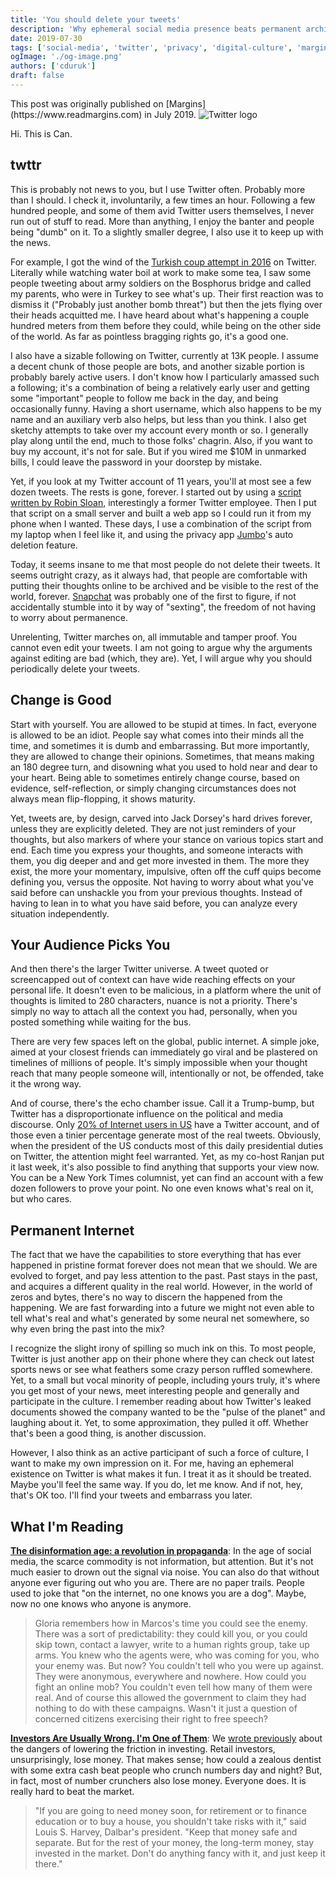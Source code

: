 ```yaml
---
title: 'You should delete your tweets'
description: 'Why ephemeral social media presence beats permanent archives—and how regularly deleting tweets can free you from past opinions'
date: 2019-07-30
tags: ['social-media', 'twitter', 'privacy', 'digital-culture', 'margins']
ogImage: './og-image.png'
authors: ['cduruk']
draft: false
---
```




<Callout variant="note">
This post was originally published on [Margins](https://www.readmargins.com) in July 2019.
</Callout>

<Image src={headerImage} alt="Twitter logo" />

Hi. This is Can.

## twttr

This is probably not news to you, but I use Twitter often. Probably more than I should. I check it, involuntarily, a few times an hour. Following a few hundred people, and some of them avid Twitter users themselves, I never run out of stuff to read. More than anything, I enjoy the banter and people being "dumb" on it. To a slightly smaller degree, I also use it to keep up with the news.

For example, I got the wind of the [Turkish coup attempt in 2016](https://en.wikipedia.org/wiki/2016_Turkish_coup_d%27%C3%A9tat_attempt) on Twitter. Literally while watching water boil at work to make some tea, I saw some people tweeting about army soldiers on the Bosphorus bridge and called my parents, who were in Turkey to see what's up. Their first reaction was to dismiss it ("Probably just another bomb threat") but then the jets flying over their heads acquitted me. I have heard about what's happening a couple hundred meters from them before they could, while being on the other side of the world. As far as pointless bragging rights go, it's a good one.

I also have a sizable following on Twitter, currently at 13K people. I assume a decent chunk of those people are bots, and another sizable portion is probably barely active users. I don't know how I particularly amassed such a following; it's a combination of being a relatively early user and getting some "important" people to follow me back in the day, and being occasionally funny. Having a short username, which also happens to be my name and an auxiliary verb also helps, but less than you think. I also get sketchy attempts to take over my account every month or so. I generally play along until the end, much to those folks' chagrin. Also, if you want to buy my account, it's not for sale. But if you wired me $10M in unmarked bills, I could leave the password in your doorstep by mistake.

Yet, if you look at my Twitter account of 11 years, you'll at most see a few dozen tweets. The rests is gone, forever. I started out by using a [script written by Robin Sloan](https://www.robinsloan.com/notes/delete-your-tweets/), interestingly a former Twitter employee. Then I put that script on a small server and built a web app so I could run it from my phone when I wanted. These days, I use a combination of the script from my laptop when I feel like it, and using the privacy app [Jumbo](https://www.jumboprivacy.com/)'s auto deletion feature.

Today, it seems insane to me that most people do not delete their tweets. It seems outright crazy, as it always had, that people are comfortable with putting their thoughts online to be archived and be visible to the rest of the world, forever. [Snapchat](https://en.wikipedia.org/wiki/Snapchat) was probably one of the first to figure, if not accidentally stumble into it by way of "sexting", the freedom of not having to worry about permanence.

Unrelenting, Twitter marches on, all immutable and tamper proof. You cannot even edit your tweets. I am not going to argue why the arguments against editing are bad (which, they are). Yet, I will argue why you should periodically delete your tweets.

## Change is Good

Start with yourself. You are allowed to be stupid at times. In fact, everyone is allowed to be an idiot. People say what comes into their minds all the time, and sometimes it is dumb and embarrassing. But more importantly, they are allowed to change their opinions. Sometimes, that means making an 180 degree turn, and disowning what you used to hold near and dear to your heart. Being able to sometimes entirely change course, based on evidence, self-reflection, or simply changing circumstances does not always mean flip-flopping, it shows maturity.

Yet, tweets are, by design, carved into Jack Dorsey's hard drives forever, unless they are explicitly deleted. They are not just reminders of your thoughts, but also markers of where your stance on various topics start and end. Each time you express your thoughts, and someone interacts with them, you dig deeper and and get more invested in them. The more they exist, the more your momentary, impulsive, often off the cuff quips become defining you, versus the opposite. Not having to worry about what you've said before can unshackle you from your previous thoughts. Instead of having to lean in to what you have said before, you can analyze every situation independently.

## Your Audience Picks You

And then there's the larger Twitter universe. A tweet quoted or screencapped out of context can have wide reaching effects on your personal life. It doesn't even to be malicious, in a platform where the unit of thoughts is limited to 280 characters, nuance is not a priority. There's simply no way to attach all the context you had, personally, when you posted something while waiting for the bus.

There are very few spaces left on the global, public internet. A simple joke, aimed at your closest friends can immediately go viral and be plastered on timelines of millions of people. It's simply impossible when your thought reach that many people someone will, intentionally or not, be offended, take it the wrong way.

And of course, there's the echo chamber issue. Call it a Trump-bump, but Twitter has a disproportionate influence on the political and media discourse. Only [20% of Internet users in US](https://www.pewresearch.org/internet/2019/04/24/sizing-up-twitter-users/) have a Twitter account, and of those even a tinier percentage generate most of the real tweets. Obviously, when the president of the US conducts most of this daily presidential duties on Twitter, the attention might feel warranted. Yet, as my co-host Ranjan put it last week, it's also possible to find anything that supports your view now. You can be a New York Times columnist, yet can find an account with a few dozen followers to prove your point. No one even knows what's real on it, but who cares.

## Permanent Internet

The fact that we have the capabilities to store everything that has ever happened in pristine format forever does not mean that we should. We are evolved to forget, and pay less attention to the past. Past stays in the past, and acquires a different quality in the real world. However, in the world of zeros and bytes, there's no way to discern the happened from the happening. We are fast forwarding into a future we might not even able to tell what's real and what's generated by some neural net somewhere, so why even bring the past into the mix?

I recognize the slight irony of spilling so much ink on this. To most people, Twitter is just another app on their phone where they can check out latest sports news or see what feathers some crazy person ruffled somewhere. Yet, to a small but vocal minority of people, including yours truly, it's where you get most of your news, meet interesting people and generally and participate in the culture. I remember reading about how Twitter's leaked documents showed the company wanted to be the "pulse of the planet" and laughing about it. Yet, to some approximation, they pulled it off. Whether that's been a good thing, is another discussion.

However, I also think as an active participant of such a force of culture, I want to make my own impression on it. For me, having an ephemeral existence on Twitter is what makes it fun. I treat it as it should be treated. Maybe you'll feel the same way. If you do, let me know. And if not, hey, that's OK too. I'll find your tweets and embarrass you later.

## What I'm Reading

**[The disinformation age: a revolution in propaganda](https://www.theguardian.com/news/2019/jul/18/the-disinformation-age-a-revolution-in-propaganda)**: In the age of social media, the scarce commodity is not information, but attention. But it's not much easier to drown out the signal via noise. You can also do that without anyone ever figuring out who you are. There are no paper trails. People used to joke that "on the internet, no one knows you are a dog". Maybe, now no one knows who anyone is anymore.

> Gloria remembers how in Marcos's time you could see the enemy. There was a sort of predictability: they could kill you, or you could skip town, contact a lawyer, write to a human rights group, take up arms. You knew who the agents were, who was coming for you, who your enemy was. But now? You couldn't tell who you were up against. They were anonymous, everywhere and nowhere. How could you fight an online mob? You couldn't even tell how many of them were real. And of course this allowed the government to claim they had nothing to do with these campaigns. Wasn't it just a question of concerned citizens exercising their right to free speech?

**[Investors Are Usually Wrong. I'm One of Them](https://www.nytimes.com/2019/07/26/your-money/stock-bond-funds-investors.html)**: We [wrote previously](https://www.readmargins.com/p/the-internet-is-now-a-casino) about the dangers of lowering the friction in investing. Retail investors, unsurprisingly, lose money. That makes sense; how could a zealous dentist with some extra cash beat people who crunch numbers day and night? But, in fact, most of number crunchers also lose money. Everyone does. It is really hard to beat the market.

> "If you are going to need money soon, for retirement or to finance education or to buy a house, you shouldn't take risks with it," said Louis S. Harvey, Dalbar's president. "Keep that money safe and separate. But for the rest of your money, the long-term money, stay invested in the market. Don't do anything fancy with it, and just keep it there."
